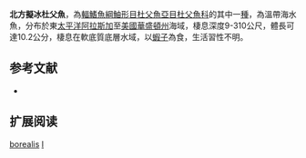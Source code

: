 {{Speciesbox
| name = 北方擬冰杜父魚
| image = Icelinus borealis.jpg
| image_width = 250px
| status = NE
| status_system = IUCN3.1
| genus = Icelinus
| species = borealis
| authority = [[Gilbert|Gilbert]], 1896
| synonyms = 
}}
'''北方擬冰杜父魚'''，為[[輻鰭魚綱|輻鰭魚綱]][[鮋形目|鮋形目]][[杜父魚亞目|杜父魚亞目]][[杜父魚科|杜父魚科]]的其中一[[種|種]]，為溫帶海水魚，分布於東[[太平洋|太平洋]][[阿拉斯加|阿拉斯加]]至[[美國|美國]][[華盛頓州|華盛頓州]]海域，棲息深度9-310公尺，體長可達10.2公分，棲息在軟底質底層水域，以[[蝦子|蝦子]]為食，生活習性不明。

== 参考文献 ==
*{{FishBase_species|genus=Icelinus|species=borealis|year=2014|month=5}}

== 扩展阅读 ==
{{refbegin}}
{{wikispecies-inline|Icelinus borealis|北方擬冰杜父魚}}
{{refend}}
{{Taxonbar|from=Q2624847}}

[[Category:擬冰杜父魚屬|borealis]]
[[Category:1896年描述的魚類|I]]


{{鮋形目小作品}}